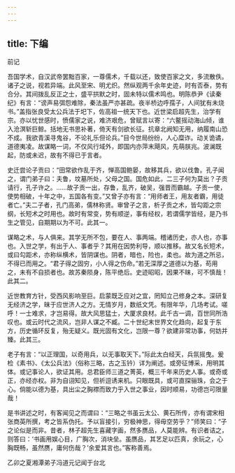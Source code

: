 ```yaml
---
---
---
```

title: 下编
---







前记


吾国学术，自汉武帝罢黜百家，一尊儒术，千载以还，致使百家之文，多流散佚。诸子之说，视若异端。此风至宋、明尤炽。然纵观两千余年史迹，时有否泰，势有合分。其间拨乱反正之士，盛平拱默之时，固未特以儒术鸣也。明陈恭尹《读秦纪》有言：“谤声易弭怨难除，秦法虽严亦甚疏。夜半桥边呼孺子，人间犹有未烧书。”盖指张良受太公兵法于圯下，佐高祖一统天下也。近世梁启超先生，治学有宗。亦以忧世感时，愤儒家之说，难济艰危，曾赋言以寄：“六鳌摇动海山倾，谁入沧溟斩巨鲸。括地无书思补著，倚天有剑欲长征。抗章北阙知无用，纳履南山恐不成。我欲青溪寻鬼谷，不论礼乐但论兵。”目今世局纷纷，人心糜诈。动关诡谲，道德夷凌。故谋略一词，不仅风行域外，即国内亦萍末飓风，先萌朕兆。波澜既起，防或未迟，故有不得已于言者。

史迁尝论子贡曰：“田常欲作乱于齐，惮高国鲍晏，故移其兵，欲以伐鲁。孔子闻之，谓门弟子曰：夫鲁，坟墓所处，父母之国。国危如此，二三子何为莫出？子贡请行，孔子许之。……故子贡一出，存鲁，乱齐，破吴，强晋而霸越。子贡一使，使势相破，十年之中，五国各有变。”又曾子亦有言：“用师者王，用友者霸，用徒者亡。”夫二子者，孔门高弟，儒林称贤。审曾子之言，析子贡之术，皆勾距之宗纲，长短术之时用也。故时有常变，势有顺逆，事有经权，若谓儒学皆经，是乃书生之管见，自期期以为不可。此其一。

谋略之术，与人俱来。其学无所不包，要在人、事两端。稽诸历史，亦人也，亦事也。入世之学，有出于人、事者乎？其用在因势利导，顺以推移。故又名长短术，或曰勾距术，亦称纵横术，皆阴谋也。阴者，暗也，险也，柔也。故为道之所忌，不得已而用之。“君子得之固穷，小人得之伤命。”若无深厚之道德以为基，苟用之，未有不自损者也。故苏秦陨身，陈平绝后。史迹昭昭，因果不昧，可不慎哉！此其二。

近世教育方针，受西风影响至巨。启蒙既乏应对之宜，罔知立己修身之本。深研复无经济之学，昧于应世济人之方。无情岁月，数纸文凭。有限年华，几场考试。嗟呼！一士难求，才岂易得。故大风思猛士，大厦求良材。此千古一调，百世同所浩叹也。或云时代之流风，岂非人谋之不臧。二十世纪末世界文化趋向，起复于东方，历史循环反复，殆无疑义。既光固有文化，岂限一尊？欲建非常功事，何妨并臻。此其三。

老子有言：“以正理国，以奇用兵，以无事取天下。”际此太白经天，兵氛摇曳。爰检《素书》、《太公兵法》（俗称三略，古之玉钤）详为阐述。或旁征博采，用明其体。或记事论人，欲证其用。总君臣师三道之菁英，概三千年来历史人事。或奇或正，亦经亦权。非为自诩知见，但祈逗诱来机。只眼既具，或可直探骊珠，会之于心。倘能以德为基，具出尘之胸襟而致力乎入世之事业，因时顺易，功德岂可限量哉！

是书讲述之时，有客闻见之而谓曰：“三略之书虽云太公、黄石所传，亦有谓宋相张商英所撰，考之皆系伪托。予以盲接引，穷极神思，得毋空劳乎？”师笑曰：“子之论似是而非。昔者，林子超先生喜藏字画，然多赝品，人莫能辨。有识者诘之，则答曰：‘书画用娱心目，广胸次，消块垒。虽赝品，其艺足以匹真，余玩之，心胸既畅，虽然赝，庸何伤哉？’余爱其言也。”客称善焉。

乙卯之夏湘潭弟子冯道元记闻于台北